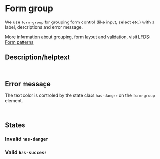 

# Form group
<Meta of={FormGroupStories} />

We use `form-group` for grouping form control (like input, select etc.) with a label, descriptions and error message.

<Canvas of={FormGroupStories.Grouping} />

More information about grouping, form layout and validation, visit [LFDS: Form patterns](https://lfds.netlify.app/patterns/form-patterns)

## Description/helptext

```html
<small class="form-text text-muted">Helptext here</small>
```

## Error message
The text color is controled by the state class `has-danger` on the `form-group` element.
```html
<small class="form-control-feedback">This is an error message</small>
```

## States

### Invalid `has-danger`
<Canvas of={FormGroupStories.Invalid} />

### Valid `has-success`
<Canvas of={FormGroupStories.Valid} />
